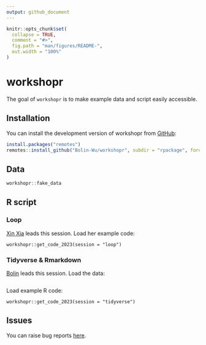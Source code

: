 ```yaml
---
output: github_document
---
```


<!-- README.md is generated from README.Rmd. Please edit that file -->

```r
knitr::opts_chunk$set(
  collapse = TRUE,
  comment = "#>",
  fig.path = "man/figures/README-",
  out.width = "100%"
)
```

# workshopr

<!-- badges: start -->
<!-- badges: end -->

The goal of `workshopr` is to make example data and script easily accessible.

## Installation

You can install the development version of workshopr from [GitHub](https://github.com/Bolin-Wu/workshopr):

``` r
install.packages("remotes")
remotes::install_github("Bolin-Wu/workshopr", subdir = "rpackage", force = TRUE)
```

## Data

```r
workshopr::fake_data 
```

## R script
### Loop 
[Xin Xia](https://ki-su-arc.se/staff/xin-xia/) leads this session. 
Load her example code:

```
workshopr::get_code_2023(session = "loop")
```

### Tidyverse & Rmarkdown
[Bolin](https://staff.ki.se/people/bolin-wu) leads this session.
Load the data:
```

```

Load example R code:
```
workshopr::get_code_2023(session = "tidyverse")
```

## Issues

You can raise bug reports [here](https://github.com/Bolin-Wu/workshopr/issues).
